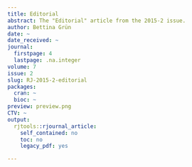 ```yaml
---
title: Editorial
abstract: The "Editorial" article from the 2015-2 issue.
author: Bettina Grün
date: ~
date_received: ~
journal:
  firstpage: 4
  lastpage: .na.integer
volume: 7
issue: 2
slug: RJ-2015-2-editorial
packages:
  cran: ~
  bioc: ~
preview: preview.png
CTV: ~
output:
  rjtools::rjournal_article:
    self_contained: no
    toc: no
    legacy_pdf: yes

---
```

